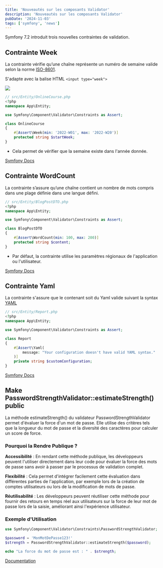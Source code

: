 ```yaml
---
title: 'Nouveautés sur les composants Validator'
description: 'Nouveautés sur les composants Validator'
pubDate: '2024-11-03'
tags: ['symfony', 'news']
---
```



Symfony 7.2 introduit trois nouvelles contraintes de validation.

## Contrainte Week

La contrainte vérifie qu’une chaîne représente un numéro de semaine valide selon la norme [<Icon name="mdi:wikipedia" size="1.5em" class="border rounded-md p-1 bg-white inline"/> ISO-8601](https://en.wikipedia.org/wiki/ISO_8601).

S'adapte avec la balise HTML `<input type="week">`

<img class="m-auto" src="/images/new-in-symfony-7-2/new-validators/week-control-chrome.png" />

```php
// src/Entity/OnlineCourse.php
<?php
namespace App\Entity;

use Symfony\Component\Validator\Constraints as Assert;

class OnlineCourse
{
    #[Assert\Week(min: '2022-W01', max: '2022-W20')]
    protected string $startWeek;
}
```

- Cela permet de vérifier que la semaine existe dans l'année donnée.

[Symfony Docs](https://symfony.com/doc/7.2/reference/constraints/Week.html)

## Contrainte WordCount

La contrainte s’assure qu’une chaîne contient un nombre de mots compris dans une plage définie dans une langue défini.

```php
// src/Entity/BlogPostDTO.php
<?php
namespace App\Entity;

use Symfony\Component\Validator\Constraints as Assert;

class BlogPostDTO
{
    #[Assert\WordCount(min: 100, max: 200)]
    protected string $content;
}
```

- Par défaut, la contrainte utilise les paramètres régionaux de l'application ou l'utilisateur.

[Symfony Docs](https://symfony.com/doc/7.2/reference/constraints/WordCount.html)

## Contrainte Yaml

La contrainte s'assure que le contenant soit du Yaml valide suivant la syntax [<Icon name="mdi:wikipedia" size="1.5em" class="border rounded-md p-1 bg-white inline"/> YAML](https://en.wikipedia.org/wiki/YAML)

```php
// src/Entity/Report.php
<?php
namespace App\Entity;

use Symfony\Component\Validator\Constraints as Assert;

class Report
{
    #[Assert\Yaml(
        message: "Your configuration doesn't have valid YAML syntax."
    )]
    private string $customConfiguration;
}
```

[Symfony Docs](https://symfony.com/doc/7.2/reference/constraints/Yaml.html)

## Make PasswordStrengthValidator::estimateStrength() public

La méthode estimateStrength() du validateur PasswordStrengthValidator permet d'évaluer la force d'un mot de passe.
Elle utilise des critères tels que la longueur du mot de passe et la diversité des caractères pour calculer un score de force.

### Pourquoi la Rendre Publique ?

**Accessibilité** : En rendant cette méthode publique, les développeurs peuvent l'utiliser directement dans leur code pour évaluer la force des mots de passe sans avoir à passer par le processus de validation complet.

**Flexibilité** : Cela permet d'intégrer facilement cette évaluation dans différentes parties de l'application, par exemple lors de la création de comptes utilisateurs ou lors de la modification de mots de passe.

**Réutilisabilité** : Les développeurs peuvent réutiliser cette méthode pour fournir des retours en temps réel aux utilisateurs sur la force de leur mot de passe lors de la saisie, améliorant ainsi l'expérience utilisateur.

### Exemple d'Utilisation

```php
use Symfony\Component\Validator\Constraints\PasswordStrengthValidator;

$password = 'MonMotDePasse123!'
$strength = PasswordStrengthValidator::estimateStrength($password);

echo "La force du mot de passe est : " . $strength;
```

[Documentation](https://symfony.com/doc/7.2/reference/constraints/PasswordStrength.html#customizing-the-password-strength-estimation)
